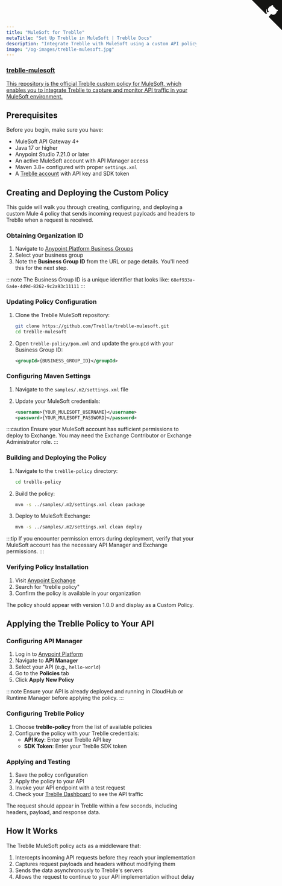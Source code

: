 ```yaml
---
title: "MuleSoft for Treblle"
metaTitle: "Set Up Treblle in MuleSoft | Treblle Docs"
description: "Integrate Treblle with MuleSoft using a custom API policy to capture API requests, track errors, and enhance security. Follow our setup guide to configure Treblle for real-time API insights in your MuleSoft environment."
image: "/og-images/treblle-mulesoft.jpg"
---
```


<div class="max-w-full mx-auto shadow-lg rounded-lg overflow-hidden">
  <a href="https://github.com/Treblle/treblle-mulesoft" title="View source on GitHub" aria-label="View source on GitHub" class="relative no-underline">
    <div>
      <svg width="80" height="80" viewBox="0 0 250 250" style="fill:#151513; color:#fff; position: absolute; top: 0; border: 0; right: 0;" aria-hidden="true">
        <path d="M0,0 L115,115 L130,115 L142,142 L250,250 L250,0 Z"></path>
        <path d="M128.3,109.0 C113.8,99.7 119.0,89.6 119.0,89.6 C122.0,82.7 120.5,78.6 120.5,78.6 C119.2,72.0 123.4,76.3 123.4,76.3 C127.3,80.9 125.5,87.3 125.5,87.3 C122.9,97.6 130.6,101.9 134.4,103.2" fill="currentColor" style="transform-origin: 130px 106px;" class="octo-arm"></path>
        <path d="M115.0,115.0 C114.9,115.1 118.7,116.5 119.8,115.4 L133.7,101.6 C136.9,99.2 139.9,98.4 142.2,98.6 C133.8,88.0 127.5,74.4 143.8,58.0 C148.5,53.4 154.0,51.2 159.7,51.0 C160.3,49.4 163.2,43.6 171.4,40.1 C171.4,40.1 176.1,42.5 178.8,56.2 C183.1,58.6 187.2,61.8 190.9,65.4 C194.5,69.0 197.7,73.2 200.1,77.6 C213.8,80.2 216.3,84.9 216.3,84.9 C212.7,93.1 206.9,96.0 205.4,96.6 C205.1,102.4 203.0,107.8 198.3,112.5 C181.9,128.9 168.3,122.5 157.7,114.1 C157.9,116.9 156.7,120.9 152.7,124.9 L141.0,136.5 C139.8,137.7 141.6,141.9 141.8,141.8 Z" fill="currentColor" class="octo-body"></path>
      </svg>
    </div>
    <div class="grid grid-cols-4 gap-4 px-2 py-2">
      <div class="col-span-4">
        <h3 class="text-xl font-semibold">treblle-mulesoft</h3>
        <p class="text-sm font-medium">This repository is the official Treblle custom policy for MuleSoft, which enables you to integrate Treblle to capture and monitor API traffic in your MuleSoft environment.</p>
      </div>
    </div>
  </a>
</div>

## Prerequisites

Before you begin, make sure you have:

- MuleSoft API Gateway 4+
- Java 17 or higher
- Anypoint Studio 7.21.0 or later
- An active MuleSoft account with API Manager access
- Maven 3.8+ configured with proper `settings.xml`
- A [Treblle account](https://identity.treblle.com/) with API key and SDK token

## Creating and Deploying the Custom Policy

This guide will walk you through creating, configuring, and deploying a custom Mule 4 policy that sends incoming request payloads and headers to Treblle when a request is received.

### Obtaining Organization ID

1. Navigate to [Anypoint Platform Business Groups](https://anypoint.mulesoft.com/accounts/businessGroups)
2. Select your business group
3. Note the **Business Group ID** from the URL or page details. You'll need this for the next step.

:::note
The Business Group ID is a unique identifier that looks like: `68ef933a-6a4e-4d9d-8262-9c2a93c11111`
:::

### Updating Policy Configuration

1. Clone the Treblle MuleSoft repository:

   ```bash
   git clone https://github.com/Treblle/treblle-mulesoft.git
   cd treblle-mulesoft
   ```

2. Open `treblle-policy/pom.xml` and update the `groupId` with your Business Group ID:

   ```xml
   <groupId>{BUSINESS_GROUP_ID}</groupId>
   ```

### Configuring Maven Settings

1. Navigate to the `samples/.m2/settings.xml` file
2. Update your MuleSoft credentials:

   ```xml
   <username>{YOUR_MULESOFT_USERNAME}</username>
   <password>{YOUR_MULESOFT_PASSWORD}</password>
   ```

:::caution
Ensure your MuleSoft account has sufficient permissions to deploy to Exchange. You may need the Exchange Contributor or Exchange Administrator role.
:::

### Building and Deploying the Policy

1. Navigate to the `treblle-policy` directory:

   ```bash
   cd treblle-policy
   ```

2. Build the policy:

   ```bash
   mvn -s ../samples/.m2/settings.xml clean package
   ```

3. Deploy to MuleSoft Exchange:

   ```bash
   mvn -s ../samples/.m2/settings.xml clean deploy
   ```

:::tip
If you encounter permission errors during deployment, verify that your MuleSoft account has the necessary API Manager and Exchange permissions.
:::

### Verifying Policy Installation

1. Visit [Anypoint Exchange](https://anypoint.mulesoft.com/exchange)
2. Search for "treblle policy"
3. Confirm the policy is available in your organization

The policy should appear with version 1.0.0 and display as a Custom Policy.

## Applying the Treblle Policy to Your API

### Configuring API Manager

1. Log in to [Anypoint Platform](https://anypoint.mulesoft.com/)
2. Navigate to **API Manager**
3. Select your API (e.g., `hello-world`)
4. Go to the **Policies** tab
5. Click **Apply New Policy**

:::note
Ensure your API is already deployed and running in CloudHub or Runtime Manager before applying the policy.
:::

### Configuring Treblle Policy

1. Choose **treblle-policy** from the list of available policies
2. Configure the policy with your Treblle credentials:
   - **API Key**: Enter your Treblle API key
   - **SDK Token**: Enter your Treblle SDK token

### Applying and Testing

1. Save the policy configuration
2. Apply the policy to your API
3. Invoke your API endpoint with a test request
4. Check your [Treblle Dashboard](https://treblle.com/) to see the API traffic

The request should appear in Treblle within a few seconds, including headers, payload, and response data.


## How It Works

The Treblle MuleSoft policy acts as a middleware that:

1. Intercepts incoming API requests before they reach your implementation
2. Captures request payloads and headers without modifying them
3. Sends the data asynchronously to Treblle's servers
4. Allows the request to continue to your API implementation without delay
